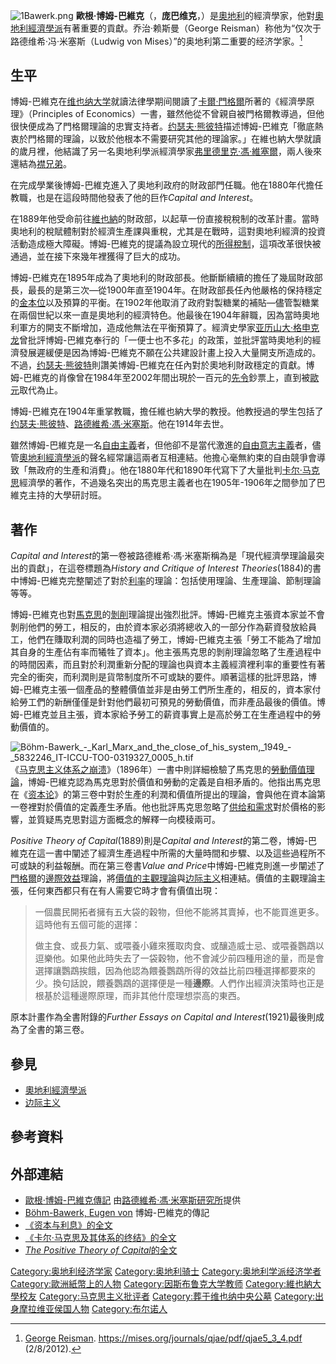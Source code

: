 {{noteTA
|1=zh-hans:欧根·冯·伯姆-巴韦尔克;zh-hant:歐根·博姆-巴維克;
|2=zh-hans:巴韦尔克;zh-hant:巴維克;
|3=zh-hans:伯姆;zh-hant:博姆;
}}
[[File:1Bawerk.png|thumb]]
'''歐根·博姆-巴維克'''（{{lang-de|Eugen von Böhm-Bawerk}}，'''庞巴维克'''，{{bd|1851年|2月12日|1914年|8月27日|catIdx=B}}）是[[奧地利|奧地利]]的經濟學家，他對[[奧地利經濟學派|奧地利經濟學派]]有著重要的貢獻。乔治·赖斯曼（George Reisman）称他为“仅次于路德维希·冯·米塞斯（Ludwig von Mises）”的奥地利第二重要的经济学家。<ref>[[George_Reisman|George Reisman]]. https://mises.org/journals/qjae/pdf/qjae5_3_4.pdf {{Wayback|url=https://mises.org/journals/qjae/pdf/qjae5_3_4.pdf |date=20120212194326 }} (2/8/2012).</ref>

==生平==
博姆-巴維克在[[维也纳大学|维也纳大学]]就讀法律學期间閱讀了[[卡爾·門格爾|卡爾·門格爾]]所著的《經濟學原理》（Principles of Economics）一書，雖然他從不曾親自被門格爾教導過，但他很快便成為了門格爾理論的忠實支持者。[[约瑟夫·熊彼特|约瑟夫·熊彼特]]描述博姆-巴維克「徹底熱衷於門格爾的理論，以致於他根本不需要研究其他的理論家。」在維也納大學就讀的歲月裡，他結識了另一名奧地利學派經濟學家[[弗里德里克·馮·維塞爾|弗里德里克·馮·維塞爾]]，兩人後來還結為[[襟兄弟|襟兄弟]]。

在完成學業後博姆-巴維克進入了奧地利政府的財政部門任職。他在1880年代擔任教職，也是在這段時間他發表了他的巨作''Capital and Interest''。

在1889年他受命前往[[維也納|維也納]]的財政部，以起草一份直接稅稅制的改革計畫。當時奧地利的稅賦體制對於經濟生產課與重稅，尤其是在戰時，這對奧地利經濟的投資活動造成極大障礙。博姆-巴維克的提議為設立現代的[[所得稅|所得稅制]]，這項改革很快被通過，並在接下來幾年裡獲得了巨大的成功。

博姆-巴維克在1895年成為了奧地利的財政部長。他斷斷續續的擔任了幾屆財政部長，最長的是第三次—從1900年直至1904年。在財政部長任內他嚴格的保持穩定的[[金本位|金本位]]以及預算的平衡。在1902年他取消了政府對製糖業的補貼—儘管製糖業在兩個世紀以來一直是奧地利的經濟特色。他最後在1904年辭職，因為當時奧地利軍方的開支不斷增加，造成他無法在平衡預算了。經濟史學家[[亚历山大·格申克龙|亚历山大·格申克龙]]曾批評博姆-巴維克奉行的「一便士也不多花」的政策，並批評當時奧地利的經濟發展遲緩便是因為博姆-巴維克不願在公共建設計畫上投入大量開支所造成的。不過，[[约瑟夫·熊彼特|约瑟夫·熊彼特]]則讚美博姆-巴維克在任內對於奧地利財政穩定的貢獻。博姆-巴維克的肖像曾在1984年至2002年間出現於一百元的[[先令_(奧地利)|先令]]鈔票上，直到被[[歐元|歐元]]取代為止。

博姆-巴維克在1904年重掌教職，擔任維也納大學的教授。他教授過的學生包括了[[约瑟夫·熊彼特|约瑟夫·熊彼特]]、[[路德維希·馮·米塞斯|路德維希·馮·米塞斯]]。他在1914年去世。

雖然博姆-巴維克是一名[[自由主義|自由主義]]者，但他卻不是當代激進的[[自由意志主義|自由意志主義]]者，儘管[[奧地利經濟學派|奧地利經濟學派]]的聲名經常讓這兩者互相連結。他擔心毫無約束的自由競爭會導致「無政府的生產和消費」。他在1880年代和1890年代寫下了大量批判[[卡尔·马克思|卡尔·马克思]]經濟學的著作，不過幾名突出的馬克思主義者也在1905年-1906年之間參加了巴維克主持的大學研討班。

== 著作 ==
''Capital and Interest''的第一卷被路德維希·馮·米塞斯稱為是「現代經濟學理論最突出的貢獻」，在這卷標題為''History and Critique of Interest Theories''(1884)的書中博姆-巴維克完整闡述了對於[[利率|利率]]的理論：包括使用理論、生產理論、節制理論等等。

博姆-巴維克也對[[卡尔·马克思|馬克思]]的[[剝削|剝削]]理論提出強烈批評。博姆-巴維克主張資本家並不會剝削他們的勞工，相反的，由於資本家必須將總收入的一部分作為薪資發放給員工，他們在賺取利潤的同時也造福了勞工，博姆-巴維克主張「勞工不能為了增加其自身的生產佔有率而犧牲了資本」。他主張馬克思的剝削理論忽略了生產過程中的時間因素，而且對於利潤重新分配的理論也與資本主義經濟裡利率的重要性有著完全的衝突，而利潤則是貨幣制度所不可或缺的要件。順著這樣的批評思路，博姆-巴維克主張一個產品的整體價值並非是由勞工們所生產的，相反的，資本家付給勞工們的新酬僅僅是針對他們最初可預見的勞動價值，而非產品最後的價值。博姆-巴維克並且主張，資本家給予勞工的薪資事實上是高於勞工在生產過程中的勞動價值的。 

[[File:Böhm-Bawerk_-_Karl_Marx_and_the_close_of_his_system,_1949_-_5832246_IT-ICCU-TO0-0319327_0005_h.tif|thumb]]
《[[马克思主义体系之崩溃|马克思主义体系之崩溃]]》（1896年）一書中則詳細檢驗了馬克思的[[勞動價值理論|勞動價值理論]]，博姆-巴維克認為馬克思對於價值和勞動的定義是自相矛盾的。他指出馬克思在《[[资本论|资本论]]》的第三卷中對於生產的利潤和價值所提出的理論，會與他在資本論第一卷裡對於價值的定義產生矛盾。他也批評馬克思忽略了[[供给和需求|供给和需求]]對於價格的影響，並質疑馬克思對這方面概念的解釋一向模稜兩可。

''Positive Theory of Capital''(1889)則是''Capital and Interest''的第二卷，博姆-巴維克在這一書中闡述了經濟生產過程中所需的大量時間和步驟、以及這些過程所不可或缺的利益報酬。而在第三卷書''Value and Price''中博姆-巴維克則進一步闡述了[[卡爾·門格爾|門格爾]]的[[边际主义|邊際效益]]理論，將[[價值的主觀理論|價值的主觀理論]]與[[边际主义|边际主义]]相連結。價值的主觀理論主張，任何東西都只有在有人需要它時才會有價值出現：

<blockquote>一個農民開拓者擁有五大袋的穀物，但他不能將其賣掉，也不能買進更多。這時他有五個可能的選擇：


做主食、或長力氣、或喂養小雞來獲取肉食、或釀造威士忌、或喂養鸚鵡以逗樂他。如果他此時失去了一袋穀物，他不會減少前四種用途的量，而是會選擇讓鸚鵡挨餓，因為他認為餵養鸚鵡所得的效益比前四種選擇都要來的少。換句話說，餵養鸚鵡的選擇便是一種'''邊際'''。人們作出經濟決策時也正是根基於這種邊際原理，而非其他什麼理想崇高的東西。</blockquote>

原本計畫作為全書附錄的''Further Essays on Capital and Interest''(1921)最後則成為了全書的第三卷。

== 參見 ==
* [[奧地利經濟學派|奧地利經濟學派]]
* [[边际主义|边际主义]]

== 參考資料 ==
{{reflist}}

== 外部連結 ==

* [http://www.mises.org/bawerk.asp 歐根·博姆-巴維克傳記] {{Wayback|url=http://www.mises.org/bawerk.asp |date=20110811000835 }} 由[[路德維希·馮·米塞斯研究所|路德維希·馮·米塞斯研究所]]提供
* [http://www.econlib.org/library/Enc/bios/BohmBawerk.html Böhm-Bawerk, Eugen von] {{Wayback|url=http://www.econlib.org/library/Enc/bios/BohmBawerk.html |date=20210211050835 }} 博姆-巴維克的傳記
* [https://cdn.mises.org/Capital%20and%20Interest_0.pdf 《资本与利息》的全文] {{Wayback|url=https://cdn.mises.org/Capital%20and%20Interest_0.pdf |date=20210313052438 }} 
* [https://cdn.mises.org/Karl%20Marx%20and%20the%20Close%20of%20His%20System.pdf 《卡尔·马克思及其体系的终结》的全文] {{Wayback|url=https://cdn.mises.org/Karl%20Marx%20and%20the%20Close%20of%20His%20System.pdf |date=20210429051343 }}
* [http://www.econlib.org/library/BohmBawerk/bbPTC.html ''The Positive Theory of Capital''的全文] {{Wayback|url=http://www.econlib.org/library/BohmBawerk/bbPTC.html |date=20210118114925 }}

{{Authority control}}
{{DEFAULTSORT:Boehm-Bawerk, Eugen Von}}
[[Category:奥地利经济学家|Category:奥地利经济学家]]
[[Category:奥地利骑士|Category:奥地利骑士]]
[[Category:奥地利学派经济学者|Category:奥地利学派经济学者]]
[[Category:歐洲紙幣上的人物|Category:歐洲紙幣上的人物]]
[[Category:因斯布鲁克大学教师|Category:因斯布鲁克大学教师]]
[[Category:維也納大學校友|Category:維也納大學校友]]
[[Category:马克思主义批评者|Category:马克思主义批评者]]
[[Category:葬于维也纳中央公墓|Category:葬于维也纳中央公墓]]
[[Category:出身摩拉维亚侯国人物|Category:出身摩拉维亚侯国人物]]
[[Category:布尔诺人|Category:布尔诺人]]